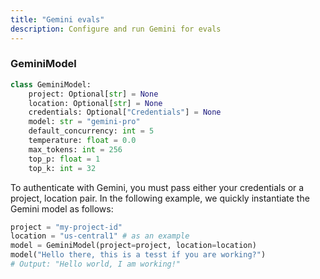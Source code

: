 ```yaml
---
title: "Gemini evals"
description: Configure and run Gemini for evals
---
```


### GeminiModel

```python
class GeminiModel:
    project: Optional[str] = None
    location: Optional[str] = None
    credentials: Optional["Credentials"] = None
    model: str = "gemini-pro"
    default_concurrency: int = 5
    temperature: float = 0.0
    max_tokens: int = 256
    top_p: float = 1
    top_k: int = 32
```

To authenticate with Gemini, you must pass either your credentials or a project, location pair. In the following example, we quickly instantiate the Gemini model as follows:

```python
project = "my-project-id"
location = "us-central1" # as an example
model = GeminiModel(project=project, location=location)
model("Hello there, this is a tesst if you are working?")
# Output: "Hello world, I am working!"
```


